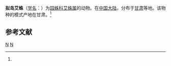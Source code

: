 {{Speciesbox 
| taxon = Cyclosa pseudoculata
| binomial_authority = (Schenkel, 1937)<ref name='id13622'>{{cite web| url =http://www.bioinfo.cn/db05/BjdwSpecies.php?action=view&id=13622| title =拟岛艾蛛| work =《中国动物物种编目数据库》| publisher =中国科学院微生物研究所| author =中国科学院动物研究所| accessdate =2009-04-28| deadurl =yes| archiveurl =https://web.archive.org/web/20160305041845/http://www.bioinfo.cn/db05/BjdwSpecies.php?action=view&id=13622| archivedate =2016-03-05}}</ref>
}}

'''拟岛艾蛛'''（[[学名|学名]]：{{lang|la|''Cyclosa pseudoculata''}}）为[[园蛛科|园蛛科]][[艾蛛属|艾蛛属]]的动物。在[[中国大陆|中国大陆]]，分布于[[甘肃|甘肃]]等地。该物种的模式产地在甘肃。<ref name='id13622'/>

== 参考文献 ==
{{reflist}}

{{taxonbar}}
[[Category:_1937年描述的动物|N]]
[[Category:艾蛛属|N]]